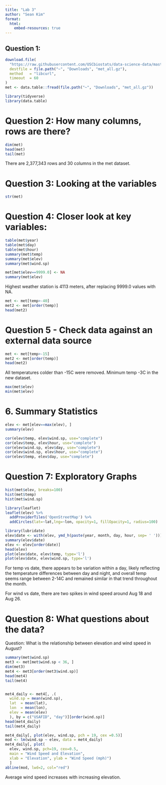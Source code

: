 ```yaml
---
title: "Lab 3"
author: "Sean Kim"
format:
  html:
    embed-resources: true
---
```



## Question 1: 

```r
download.file(
  "https://raw.githubusercontent.com/USCbiostats/data-science-data/master/02_met/met_all.gz",
  destfile = file.path("~", "Downloads", "met_all.gz"),
  method   = "libcurl",
  timeout  = 60
)
met <- data.table::fread(file.path("~", "Downloads", "met_all.gz"))

library(tidyverse)
library(data.table)
```

# Question 2: How many columns, rows are there?

```r
dim(met)
head(met)
tail(met)
```

There are 2,377,343 rows and 30 columns in the met dataset.

# Question 3: Looking at the variables

```r
str(met)
```

# Question 4: Closer look at key variables: 

```r
table(met$year)
table(met$day)
table(met$hour)
summary(met$temp)
summary(met$elev)
summary(met$wind.sp)
```

```r
met[met$elev==9999.0] <- NA
summary(met$elev)
```

Highest weather station is 4113 meters, after replacing 9999.0 values with NA.

```r
met <- met[temp>-40]
met2 <- met[order(temp)]
head(met2)

```

# Question 5 - Check data against an external data source

```r
met <- met[temp>-15]
met2 <- met[order(temp)]
head(met2)
```

All temperatures colder than -15C were removed. Minimum temp -3C in the new dataset.

```r
max(met$elev)
min(met$elev)
```

# 6. Summary Statistics

```r
elev <- met[elev==max(elev), ]
summary(elev)
```

```r
cor(elev$temp, elev$wind.sp, use="complete")
cor(elev$temp, elev$hour, use="complete")
cor(elev$wind.sp, elev$day, use="complete")
cor(elev$wind.sp, elev$hour, use="complete")
cor(elev$temp, elev$day, use="complete")
```

# Question 7: Exploratory Graphs

```r
hist(met$elev, breaks=100)
hist(met$temp)
hist(met$wind.sp)

```

```r
library(leaflet)
leaflet(elev) %>%
  addProviderTiles('OpenStreetMap') %>% 
  addCircles(lat=~lat,lng=~lon, opacity=1, fillOpacity=1, radius=100)
```

```r
library(lubridate)
elev$date <- with(elev, ymd_h(paste(year, month, day, hour, sep= ' ')))
summary(elev$date)
elev <- elev[order(date)]
head(elev)
plot(elev$date, elev$temp, type='l')
plot(elev$date, elev$wind.sp, type='l')
```

For temp vs date, there appears to be variation within a day, likely reflecting the temperature differences between day and night, and overall temp seems range between 2-14C and remained similar in that trend throughout the month.

For wind vs date, there are two spikes in wind speed around Aug 18 and Aug 26.

# Question 8: What questions about the data? 

Question: What is the relationship between elevation and wind speed in August?

```r
summary(met$wind.sp)
met3 <- met[met$wind.sp < 36, ]
dim(met3)
met4 <- met3[order(met3$wind.sp)]
head(met4)
tail(met4)



```

```r
met4_daily <- met4[, .(
  wind.sp = mean(wind.sp),
  lat  = mean(lat),
  lon  = mean(lon),
  elev = mean(elev)
  ), by = c("USAFID", "day")][order(wind.sp)]
head(met4_daily)
tail(met4_daily)
```

```r
met4_daily[, plot(elev, wind.sp, pch = 19, cex =0.5)]
mod <- lm(wind.sp ~ elev, data = met4_daily)
met4_daily[, plot(
  elev, wind.sp, pch=19, cex=0.5, 
  main = "Wind Speed and Elevation", 
  xlab = "Elevation", ylab = "Wind Speed (mph)")
  ]
abline(mod, lwd=2, col="red")
```

Average wind speed increases with increasing elevation.

